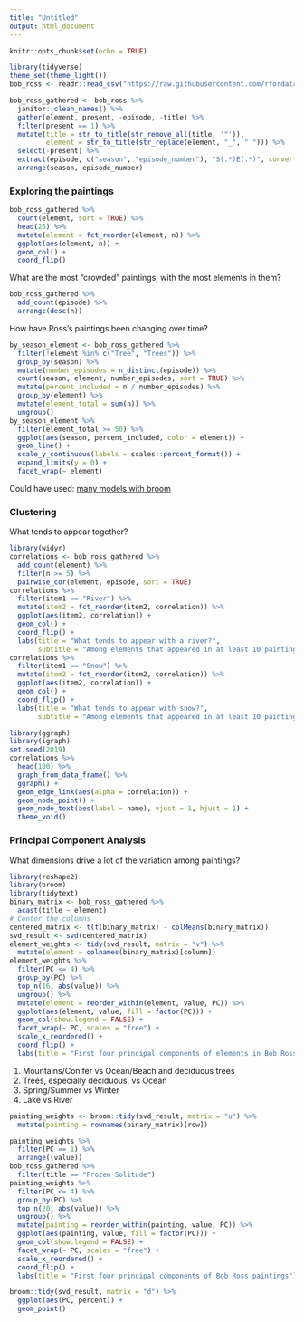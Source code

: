 ```yaml
---
title: "Untitled"
output: html_document
---
```


```r
knitr::opts_chunk$set(echo = TRUE)
```

```r
library(tidyverse)
theme_set(theme_light())
bob_ross <- readr::read_csv("https://raw.githubusercontent.com/rfordatascience/tidytuesday/master/data/2019/2019-08-06/bob-ross.csv")
```

```r
bob_ross_gathered <- bob_ross %>%
  janitor::clean_names() %>%
  gather(element, present, -episode, -title) %>%
  filter(present == 1) %>%
  mutate(title = str_to_title(str_remove_all(title, '"')),
         element = str_to_title(str_replace(element, "_", " "))) %>%
  select(-present) %>%
  extract(episode, c("season", "episode_number"), "S(.*)E(.*)", convert = TRUE, remove = FALSE) %>%
  arrange(season, episode_number)
```

### Exploring the paintings

```r
bob_ross_gathered %>%
  count(element, sort = TRUE) %>%
  head(25) %>%
  mutate(element = fct_reorder(element, n)) %>%
  ggplot(aes(element, n)) +
  geom_col() +
  coord_flip()
```

What are the most "crowded" paintings, with the most elements in them?

```r
bob_ross_gathered %>%
  add_count(episode) %>%
  arrange(desc(n))
```

How have Ross's paintings been changing over time?

```r
by_season_element <- bob_ross_gathered %>%
  filter(!element %in% c("Tree", "Trees")) %>%
  group_by(season) %>%
  mutate(number_episodes = n_distinct(episode)) %>%
  count(season, element, number_episodes, sort = TRUE) %>%
  mutate(percent_included = n / number_episodes) %>%
  group_by(element) %>%
  mutate(element_total = sum(n)) %>%
  ungroup()
by_season_element %>%
  filter(element_total >= 50) %>%
  ggplot(aes(season, percent_included, color = element)) +
  geom_line() +
  scale_y_continuous(labels = scales::percent_format()) +
  expand_limits(y = 0) +
  facet_wrap(~ element)
```

Could have used: [many models with broom](https://r4ds.had.co.nz/many-models.html)

### Clustering

What tends to appear together?

```r
library(widyr)
correlations <- bob_ross_gathered %>%
  add_count(element) %>%
  filter(n >= 5) %>%
  pairwise_cor(element, episode, sort = TRUE)
correlations %>%
  filter(item1 == "River") %>%
  mutate(item2 = fct_reorder(item2, correlation)) %>%
  ggplot(aes(item2, correlation)) +
  geom_col() +
  coord_flip() +
  labs(title = "What tends to appear with a river?",
       subtitle = "Among elements that appeared in at least 10 paintings")
correlations %>%
  filter(item1 == "Snow") %>%
  mutate(item2 = fct_reorder(item2, correlation)) %>%
  ggplot(aes(item2, correlation)) +
  geom_col() +
  coord_flip() +
  labs(title = "What tends to appear with snow?",
       subtitle = "Among elements that appeared in at least 10 paintings")
```

```r
library(ggraph)
library(igraph)
set.seed(2019)
correlations %>%
  head(100) %>%
  graph_from_data_frame() %>%
  ggraph() +
  geom_edge_link(aes(alpha = correlation)) +
  geom_node_point() +
  geom_node_text(aes(label = name), vjust = 1, hjust = 1) +
  theme_void()
```

### Principal Component Analysis

What dimensions drive a lot of the variation among paintings?

```r
library(reshape2)
library(broom)
library(tidytext)
binary_matrix <- bob_ross_gathered %>%
  acast(title ~ element)
# Center the columns
centered_matrix <- t(t(binary_matrix) - colMeans(binary_matrix))
svd_result <- svd(centered_matrix)
element_weights <- tidy(svd_result, matrix = "v") %>%
  mutate(element = colnames(binary_matrix)[column])
element_weights %>%
  filter(PC <= 4) %>%
  group_by(PC) %>%
  top_n(16, abs(value)) %>%
  ungroup() %>%
  mutate(element = reorder_within(element, value, PC)) %>%
  ggplot(aes(element, value, fill = factor(PC))) +
  geom_col(show.legend = FALSE) +
  facet_wrap(~ PC, scales = "free") +
  scale_x_reordered() +
  coord_flip() +
  labs(title = "First four principal components of elements in Bob Ross paintings")
```

1. Mountains/Conifer vs Ocean/Beach and deciduous trees
2. Trees, especially deciduous, vs Ocean
3. Spring/Summer vs Winter
4. Lake vs River

```r
painting_weights <- broom::tidy(svd_result, matrix = "u") %>%
  mutate(painting = rownames(binary_matrix)[row])
```

```r
painting_weights %>%
  filter(PC == 1) %>%
  arrange((value))
bob_ross_gathered %>%
  filter(title == "Frozen Solitude")
painting_weights %>%
  filter(PC <= 4) %>%
  group_by(PC) %>%
  top_n(20, abs(value)) %>%
  ungroup() %>%
  mutate(painting = reorder_within(painting, value, PC)) %>%
  ggplot(aes(painting, value, fill = factor(PC))) +
  geom_col(show.legend = FALSE) +
  facet_wrap(~ PC, scales = "free") +
  scale_x_reordered() +
  coord_flip() +
  labs(title = "First four principal components of Bob Ross paintings")
```

```r
broom::tidy(svd_result, matrix = "d") %>%
  ggplot(aes(PC, percent)) +
  geom_point()
```
